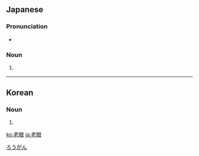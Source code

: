 ==Japanese==
{{ja-kanjitab|ろう|がん|yomi=o}}

===Pronunciation===
{{ja-pron|acc=h|y=ko|ろうがん}}
* {{homophone|lang=ja|老顔|弄丸|弄玩|sort=ろうがん}}

===Noun===
{{ja-noun|ろうがん|hhira=らうがん}}

# {{lb|ja|pathology|sort=ろうがん}} {{synonym of|lang=ja|老視}}

[[Category:ja:Eye|ろうがん]]

----

==Korean==
{{ko-hanjatab}}

===Noun===
{{ko-noun|hangeul=노안|mr=noan|y=nōan}}

# {{hanja form of|노안|[[presbyopia]]}}

[[ko:老眼]]
[[ja:老眼]]